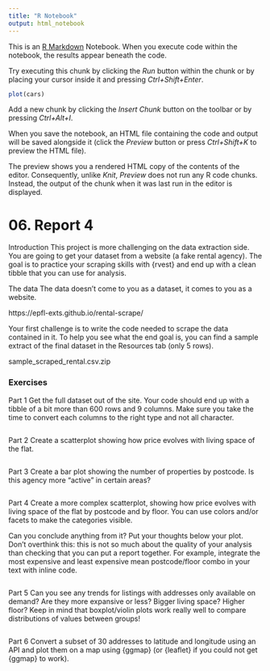```yaml
---
title: "R Notebook"
output: html_notebook
---
```


This is an [R Markdown](http://rmarkdown.rstudio.com) Notebook. When you execute code within the notebook, the results appear beneath the code. 

Try executing this chunk by clicking the *Run* button within the chunk or by placing your cursor inside it and pressing *Ctrl+Shift+Enter*. 

```r
plot(cars)
```

Add a new chunk by clicking the *Insert Chunk* button on the toolbar or by pressing *Ctrl+Alt+I*.

When you save the notebook, an HTML file containing the code and output will be saved alongside it (click the *Preview* button or press *Ctrl+Shift+K* to preview the HTML file).

The preview shows you a rendered HTML copy of the contents of the editor. Consequently, unlike *Knit*, *Preview* does not run any R code chunks. Instead, the output of the chunk when it was last run in the editor is displayed.

# 06. Report 4

Introduction
This project is more challenging on the data extraction side. You are going to get your dataset from a website (a fake rental agency). The goal is to practice your scraping skills with {rvest} and end up with a clean tibble that you can use for analysis.


The data
The data doesn't come to you as a dataset, it comes to you as a website.

https://epfl-exts.github.io/rental-scrape/

Your first challenge is to write the code needed to scrape the data contained in it. To help you see what the end goal is, you can find a sample extract of the final dataset in the Resources tab (only 5 rows).



sample_scraped_rental.csv.zip

### Exercises

Part 1
Get the full dataset out of the site. Your code should end up with a tibble of a bit more than 600 rows and 9 columns. Make sure you take the time to convert each columns to the right type and not all character.

```r

```

Part 2
Create a scatterplot showing how price evolves with living space of the flat.

```r

```

Part 3
Create a bar plot showing the number of properties by postcode. Is this agency more "active" in certain areas?

```r

```


Part 4
Create a more complex scatterplot, showing how price evolves with living space of the flat by postcode and by floor. You can use colors and/or facets to make the categories visible.


Can you conclude anything from it? Put your thoughts below your plot. Don't overthink this: this is not so much about the quality of your analysis than checking that you can put a report together. For example, integrate the most expensive and least expensive mean postcode/floor combo in your text with inline code.

```r

```


Part 5
Can you see any trends for listings with addresses only available on demand? Are they more expansive or less? Bigger living space? Higher floor? Keep in mind that boxplot/violin plots work really well to compare distributions of values between groups!

```r

```

Part 6
Convert a subset of 30 addresses to latitude and longitude using an API and plot them on a map using {ggmap} (or {leaflet} if you could not get {ggmap} to work).

```r

```



